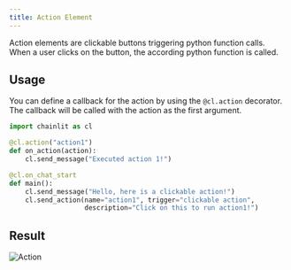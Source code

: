 ```yaml
---
title: Action Element
---
```


Action elements are clickable buttons triggering python function calls. When a user clicks on the button, the according python function is called.

## Usage
You can define a callback for the action by using the `@cl.action` decorator. The callback will be called with the action as the first argument.

```python Code Example
import chainlit as cl

@cl.action("action1")
def on_action(action):
    cl.send_message("Executed action 1!")

@cl.on_chat_start
def main():
    cl.send_message("Hello, here is a clickable action!")
    cl.send_action(name="action1", trigger="clickable action",
                   description="Click on this to run action1!")
```

## Result
![Action](/images/action.png)